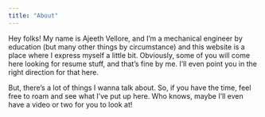 ```yaml
---
title: "About"
---
```


Hey folks! My name is Ajeeth Vellore, and I'm a mechanical engineer by education
(but many other things by circumstance) and this website is a place where I
express myself a little bit. Obviously, some of you will come here looking for
resume stuff, and that's fine by me. I'll even point you in the right direction
for that here.

But, there's a lot of things I wanna talk about. So, if you have the time, feel
free to roam and see what I've put up here. Who knows, maybe I'll even have a
video or two for you to look at!
